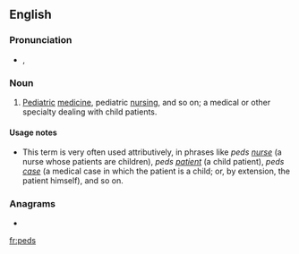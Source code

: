 ==English==

===Pronunciation===
* {{enPR|pēdz}}, {{IPA|/piːdz/|lang=en}}

===Noun===
{{en-noun|-}}

# {{lb|en|medicine|informal}} [[pediatric|Pediatric]] [[medicine]], pediatric [[nursing]], and so on; a medical or other specialty dealing with child patients.

====Usage notes====
* This term is very often used attributively, in phrases like ''peds [[nurse]]'' (a nurse whose patients are children), ''peds [[patient]]'' (a child patient), ''peds [[case]]'' (a medical case in which the patient is a child; or, by extension, the patient himself), and so on.

===Anagrams===
* {{l|en|sped}}

[[fr:peds]]